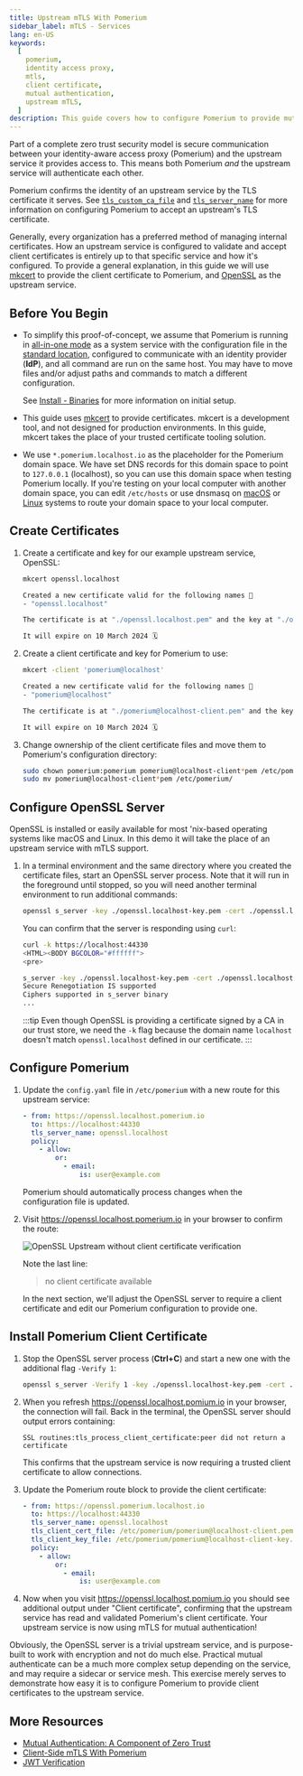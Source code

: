 ```yaml
---
title: Upstream mTLS With Pomerium
sidebar_label: mTLS - Services
lang: en-US
keywords:
  [
    pomerium,
    identity access proxy,
    mtls,
    client certificate,
    mutual authentication,
    upstream mTLS,
  ]
description: This guide covers how to configure Pomerium to provide mutual authentication (mTLS) to an upstream service, using client certificates with a custom certificate authority.
---
```



Part of a complete zero trust security model is secure communication between your identity-aware access proxy (Pomerium) and the upstream service it provides access to. This means both Pomerium _and_ the upstream service will authenticate each other.

Pomerium confirms the identity of an upstream service by the TLS certificate it serves. See [`tls_custom_ca_file`] and [`tls_server_name`] for more information on configuring Pomerium to accept an upstream's TLS certificate.

Generally, every organization has a preferred method of managing internal certificates. How an upstream service is configured to validate and accept client certificates is entirely up to that specific service and how it's configured. To provide a general explanation, in this guide we will use [mkcert] to provide the client certificate to Pomerium, and [OpenSSL] as the upstream service.

## Before You Begin

- To simplify this proof-of-concept, we assume that Pomerium is running in [all-in-one mode](#before-you-begin) as a system service with the configuration file in the [standard location](/docs/install/binary#configuration-file), configured to communicate with an identity provider (**IdP**), and all command are run on the same host. You may have to move files and/or adjust paths and commands to match a different configuration.

  See [Install - Binaries](/docs/install/binary) for more information on initial setup.

- This guide uses [mkcert] to provide certificates. mkcert is a development tool, and not designed for production environments. In this guide, mkcert takes the place of your trusted certificate tooling solution.

- We use `*.pomerium.localhost.io` as the placeholder for the Pomerium domain space. We have set DNS records for this domain space to point to `127.0.0.1` (localhost), so you can use this domain space when testing Pomerium locally. If you're testing on your local computer with another domain space, you can edit `/etc/hosts` or use dnsmasq on [macOS](https://blog.thesparktree.com/local-development-with-wildcard-dns) or [Linux](https://sixfeetup.com/blog/local-development-with-wildcard-dns-on-linux) systems to route your domain space to your local computer.

## Create Certificates

<InstallMkcert />

1. Create a certificate and key for our example upstream service, OpenSSL:

   ```bash {1}
   mkcert openssl.localhost

   Created a new certificate valid for the following names 📜
   - "openssl.localhost"

   The certificate is at "./openssl.localhost.pem" and the key at "./openssl.localhost-key.pem" ✅

   It will expire on 10 March 2024 🗓
   ```

1. Create a client certificate and key for Pomerium to use:

   ```bash {1}
   mkcert -client 'pomerium@localhost'

   Created a new certificate valid for the following names 📜
   - "pomerium@localhost"

   The certificate is at "./pomerium@localhost-client.pem" and the key at "./pomerium@localhost-client-key.pem" ✅

   It will expire on 10 March 2024 🗓
   ```

1. Change ownership of the client certificate files and move them to Pomerium's configuration directory:

   ```bash
   sudo chown pomerium:pomerium pomerium@localhost-client*pem /etc/pomerium
   sudo mv pomerium@localhost-client*pem /etc/pomerium/
   ```

## Configure OpenSSL Server

OpenSSL is installed or easily available for most 'nix-based operating systems like macOS and Linux. In this demo it will take the place of an upstream service with mTLS support.

1. In a terminal environment and the same directory where you created the certificate files, start an OpenSSL server process. Note that it will run in the foreground until stopped, so you will need another terminal environment to run additional commands:

   ```bash
   openssl s_server -key ./openssl.localhost-key.pem -cert ./openssl.localhost.pem -accept 44330 -www
   ```

   You can confirm that the server is responding using `curl`:

   ```bash {1}
   curl -k https://localhost:44330
   <HTML><BODY BGCOLOR="#ffffff">
   <pre>

   s_server -key ./openssl.localhost-key.pem -cert ./openssl.localhost.pem -accept 44330 -www
   Secure Renegotiation IS supported
   Ciphers supported in s_server binary
   ...
   ```

   :::tip Even though OpenSSL is providing a certificate signed by a CA in our trust store, we need the `-k` flag because the domain name `localhost` doesn't match `openssl.localhost` defined in our certificate. :::

## Configure Pomerium

1. Update the `config.yaml` file in `/etc/pomerium` with a new route for this upstream service:

   ```yaml title="config.yaml"
   - from: https://openssl.localhost.pomerium.io
     to: https://localhost:44330
     tls_server_name: openssl.localhost
     policy:
       - allow:
           or:
             - email:
                 is: user@example.com
   ```

   Pomerium should automatically process changes when the configuration file is updated.

1. Visit <https://openssl.localhost.pomerium.io> in your browser to confirm the route:

   ![OpenSSL Upstream without client certificate verification](./img/mtls/openssl-test1.png)

   Note the last line:

   > no client certificate available

   In the next section, we'll adjust the OpenSSL server to require a client certificate and edit our Pomerium configuration to provide one.

## Install Pomerium Client Certificate

1. Stop the OpenSSL server process (**Ctrl+C**) and start a new one with the additional flag `-Verify 1`:

   ```bash
   openssl s_server -Verify 1 -key ./openssl.localhost-key.pem -cert ./openssl.localhost.pem -accept 44330 -www
   ```

1. When you refresh <https://openssl.localhost.pomium.io> in your browser, the connection will fail. Back in the terminal, the OpenSSL server should output errors containing:

   ```log
   SSL routines:tls_process_client_certificate:peer did not return a certificate
   ```

   This confirms that the upstream service is now requiring a trusted client certificate to allow connections.

1. Update the Pomerium route block to provide the client certificate:

   ```yaml title="config.yaml"
   - from: https://openssl.pomerium.localhost.io
     to: https://localhost:44330
     tls_server_name: openssl.localhost
     tls_client_cert_file: /etc/pomerium/pomerium@localhost-client.pem
     tls_client_key_file: /etc/pomerium/pomerium@localhost-client-key.pem
     policy:
       - allow:
           or:
             - email:
                 is: user@example.com
   ```

1. Now when you visit <https://openssl.localhost.pomium.io> you should see additional output under "Client certificate", confirming that the upstream service has read and validated Pomerium's client certificate. Your upstream service is now using mTLS for mutual authentication!

Obviously, the OpenSSL server is a trivial upstream service, and is purpose-built to work with encryption and not do much else. Practical mutual authenticate can be a much more complex setup depending on the service, and may require a sidecar or service mesh. This exercise merely serves to demonstrate how easy it is to configure Pomerium to provide client certificates to the upstream service.

## More Resources

- [Mutual Authentication: A Component of Zero Trust](/docs/concepts/mutual-auth)
- [Client-Side mTLS With Pomerium](/docs/guides/mtls)
- [JWT Verification](/docs/guides/jwt-verification)

[mkcert]: https://github.com/FiloSottile/mkcert
[openssl]: https://www.openssl.org/
[`tls_custom_ca_file`]: /docs/reference/routes/tls-custom-certificate-authority
[`tls_server_name`]: /docs/reference/routes/tls-server-name
